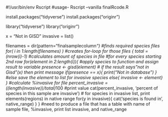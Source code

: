 #!/usr/bin/env Rscript
#usage- Rscript --vanilla finalRcode.R

install.packages("tidyverse")
install.packages("originr")

library("tidyverse")
library("originr")

x = "Not in GISD"
invasive = list()

filenames = dir(pattern="finalsamplecolumn*") #finds required species files
for( i in 1:length(filenames) ) #creates for-loop for those files
{
  total = (nrow(i)-1) #calculates amount of species in file
  #for every species starting 2nd row
  for(element in 2:length(i)){
    #apply species to function and assign result to variable
    presence <- gisd(element)
    # if the result says "not in Gisd"(x) then print message
    if(presence == x){
      print("Not in database")
    }
    #else save the element to list for invasive species
    else{ invasive <- element}
  }
  #calculate %invasive for file
  percent_invasive = ((length(invasive))/total)*100
  #print value
  cat(percent_invasive, 'percent of species in this sample are invasive') 
  # for species in invasive list, print elements(regions) in native range
  for(y in invasive){
    cat('species is found in', native_range)
  }
} 
#need to produce a file that has a table with name of sample file, %invasive, print list invasive, and native_range
